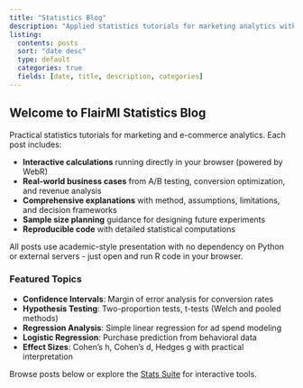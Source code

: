 ```yaml
---
title: "Statistics Blog"
description: "Applied statistics tutorials for marketing analytics with interactive WebR examples"
listing:
  contents: posts
  sort: "date desc"
  type: default
  categories: true
  fields: [date, title, description, categories]
---
```


## Welcome to FlairMI Statistics Blog

Practical statistics tutorials for marketing and e-commerce analytics. Each post includes:

- **Interactive calculations** running directly in your browser (powered by WebR)
- **Real-world business cases** from A/B testing, conversion optimization, and revenue analysis
- **Comprehensive explanations** with method, assumptions, limitations, and decision frameworks
- **Sample size planning** guidance for designing future experiments
- **Reproducible code** with detailed statistical computations

All posts use academic-style presentation with no dependency on Python or external servers - just open and run R code in your browser.

### Featured Topics

- **Confidence Intervals**: Margin of error analysis for conversion rates
- **Hypothesis Testing**: Two-proportion tests, t-tests (Welch and pooled methods)
- **Regression Analysis**: Simple linear regression for ad spend modeling
- **Logistic Regression**: Purchase prediction from behavioral data
- **Effect Sizes**: Cohen's h, Cohen's d, Hedges g with practical interpretation

Browse posts below or explore the [Stats Suite](/stats/index.html) for interactive tools.

